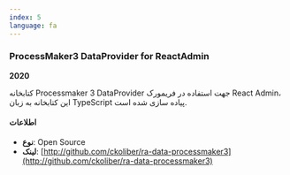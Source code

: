 ```yaml
---
index: 5
language: fa
---
```


### ProcessMaker3 DataProvider for ReactAdmin

**2020**

کتابخانه Processmaker 3 DataProvider جهت استفاده در فریمورک React Admin، این کتابخانه به زبان TypeScript پیاده سازی شده است.

#### اطلاعات

-   **نوع**: Open Source
-   **لینک**: [http://github.com/ckoliber/ra-data-processmaker3](http://github.com/ckoliber/ra-data-processmaker3)
